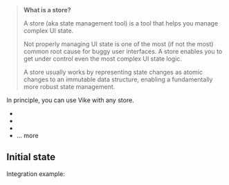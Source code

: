 
> **What is a store?**
>
> A store (aka state management tool) is a tool that helps you manage complex UI state.
>
> Not properly managing UI state is one of the most (if not the most) common root cause for buggy user interfaces. A store enables you to get under control even the most complex UI state logic.
>
> A store usually works by representing state changes as atomic changes to an immutable data structure, enabling a fundamentally more robust state management.

In principle, you can use Vike with any store.
- <Link href="/redux" />
- <Link href="/pinia" />
- <Link href="/vuex" />
- <Link href="/tools#stores">... more</Link>


## Initial state

<DataIntegrationIntro
  toolType="store"
/>

Integration example:
<DataIntegrationStore />
